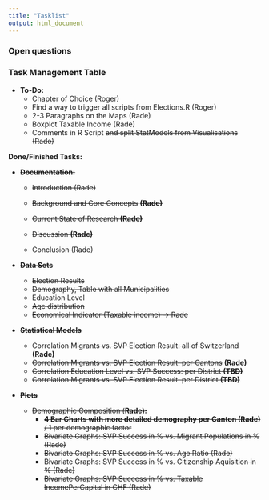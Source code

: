 ```yaml
---
title: "Tasklist"
output: html_document
---
```


### Open questions

### Task Management Table

-   **To-Do:**
    -   Chapter of Choice (Roger)
    -   Find a way to trigger all scripts from Elections.R (Roger)
    -   2-3 Paragraphs on the Maps (Rade)
    -   Boxplot Taxable Income (Rade)
    -   Comments in R Script ~~and split StatModels from Visualisations (Rade)~~

**Done/Finished Tasks:**

-   ~~**Documentation:**~~

    -   ~~Introduction (Rade)~~

    -   ~~Background and Core Concepts~~ ~~**(Rade)**~~

    -   ~~Current State of Research **(Rade)**~~

    -   ~~Discussion **(Rade)**~~

    -   ~~Conclusion (Rade)~~

-   ~~**Data Sets**~~

    -   ~~Election Results~~
    -   ~~Demography, Table with all Municipalities~~
    -   ~~Education Level~~
    -   ~~Age distribution~~
    -   ~~Economical Indicator (Taxable income) -\> Rade~~

-   ~~**Statistical Models**~~

    -   ~~Correlation Migrants vs. SVP Election Result: all of Switzerland~~ **(Rade)**
    -   ~~Correlation Migrants vs. SVP Election Result: per Cantons~~ **(Rade)**
    -   ~~Correlation Education Level vs. SVP Success: per District **(TBD)**~~
    -   ~~Correlation Migrants vs. SVP Election Result: per District **(TBD)**~~

-   ~~**Plots**~~

    -   ~~Demographic Composition (**Rade):**~~
        -   ~~**4 Bar Charts with more detailed demography per Canton (Rade)** / 1 per demographic factor~~
        -   ~~Bivariate Graphs: SVP Success in % vs. Migrant Populations in % (Rade)~~
        -   ~~Bivariate Graphs: SVP Success in % vs. Age Ratio (Rade)~~
        -   ~~Bivariate Graphs: SVP Success in % vs. Citizenship Aquisition in % (Rade)~~
        -   ~~Bivariate Graphs: SVP Success in % vs. Taxable IncomePerCapital in CHF (Rade)~~
